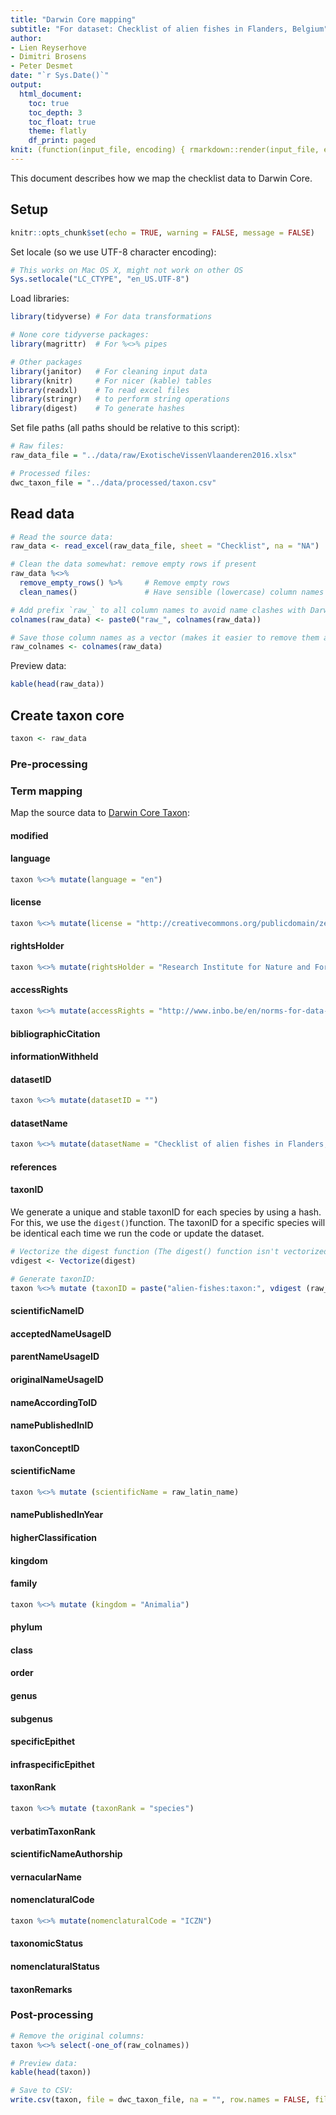 ```yaml
---
title: "Darwin Core mapping"
subtitle: "For dataset: Checklist of alien fishes in Flanders, Belgium"
author:
- Lien Reyserhove
- Dimitri Brosens
- Peter Desmet
date: "`r Sys.Date()`"
output:
  html_document:
    toc: true
    toc_depth: 3
    toc_float: true
    theme: flatly
    df_print: paged
knit: (function(input_file, encoding) { rmarkdown::render(input_file, encoding = encoding, output_file = paste0("../docs/",sub(".Rmd", ".html", basename(input_file))))})
---
```


This document describes how we map the checklist data to Darwin Core.

## Setup

```r
knitr::opts_chunk$set(echo = TRUE, warning = FALSE, message = FALSE)
```

Set locale (so we use UTF-8 character encoding):

```r
# This works on Mac OS X, might not work on other OS
Sys.setlocale("LC_CTYPE", "en_US.UTF-8")
```

Load libraries:

```r
library(tidyverse) # For data transformations

# None core tidyverse packages:
library(magrittr)  # For %<>% pipes

# Other packages
library(janitor)   # For cleaning input data
library(knitr)     # For nicer (kable) tables
library(readxl)    # To read excel files
library(stringr)   # to perform string operations
library(digest)    # To generate hashes
```

Set file paths (all paths should be relative to this script):
 
```r
# Raw files:
raw_data_file = "../data/raw/ExotischeVissenVlaanderen2016.xlsx"

# Processed files:
dwc_taxon_file = "../data/processed/taxon.csv"
```

## Read data

```r
# Read the source data:
raw_data <- read_excel(raw_data_file, sheet = "Checklist", na = "NA") 

# Clean the data somewhat: remove empty rows if present
raw_data %<>%
  remove_empty_rows() %>%     # Remove empty rows
  clean_names()               # Have sensible (lowercase) column names

# Add prefix `raw_` to all column names to avoid name clashes with Darwin Core terms:
colnames(raw_data) <- paste0("raw_", colnames(raw_data))

# Save those column names as a vector (makes it easier to remove them all later):
raw_colnames <- colnames(raw_data)
```

Preview data:

```r
kable(head(raw_data))
```

## Create taxon core

```r
taxon <- raw_data
```

### Pre-processing
### Term mapping
 
Map the source data to [Darwin Core Taxon](http://rs.gbif.org/core/dwc_taxon_2015-04-24.xml):
 
#### modified
#### language

```r
taxon %<>% mutate(language = "en")
```

#### license

```r
taxon %<>% mutate(license = "http://creativecommons.org/publicdomain/zero/1.0/")
```

#### rightsHolder

```r
taxon %<>% mutate(rightsHolder = "Research Institute for Nature and Forest (INBO)")

```

#### accessRights

```r
taxon %<>% mutate(accessRights = "http://www.inbo.be/en/norms-for-data-use")
```

#### bibliographicCitation
#### informationWithheld
#### datasetID

```r
taxon %<>% mutate(datasetID = "")
```

#### datasetName

```r
taxon %<>% mutate(datasetName = "Checklist of alien fishes in Flanders, Belgium")
```

#### references
#### taxonID

We generate a unique and stable taxonID for each species by using a hash. For this, we use the `digest()`function. The taxonID for a specific species will be identical each time we run the code or update the dataset.

```r
# Vectorize the digest function (The digest() function isn't vectorized. So if you pass in a vector, you get one value for the whole vector rather than a digest for each element of the vector):
vdigest <- Vectorize(digest)

# Generate taxonID:
taxon %<>% mutate (taxonID = paste("alien-fishes:taxon:", vdigest (raw_latin_name, algo="md5")))

```

#### scientificNameID
#### acceptedNameUsageID
#### parentNameUsageID
#### originalNameUsageID
#### nameAccordingToID
#### namePublishedInID
#### taxonConceptID
#### scientificName

```r
taxon %<>% mutate (scientificName = raw_latin_name)
```

#### namePublishedInYear
#### higherClassification
#### kingdom
#### family

```r
taxon %<>% mutate (kingdom = "Animalia")
```

#### phylum
#### class
#### order
#### genus
#### subgenus
#### specificEpithet
#### infraspecificEpithet
#### taxonRank

```r
taxon %<>% mutate (taxonRank = "species")
```

#### verbatimTaxonRank
#### scientificNameAuthorship
#### vernacularName
#### nomenclaturalCode

```r
taxon %<>% mutate(nomenclaturalCode = "ICZN")
```

#### taxonomicStatus
#### nomenclaturalStatus
#### taxonRemarks

### Post-processing

```r
# Remove the original columns:
taxon %<>% select(-one_of(raw_colnames))

# Preview data:
kable(head(taxon))

# Save to CSV:
write.csv(taxon, file = dwc_taxon_file, na = "", row.names = FALSE, fileEncoding = "UTF-8")
```



